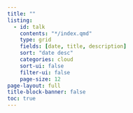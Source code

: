 ```yaml
---
title: ""
listing:
  - id: talk
    contents: "*/index.qmd"
    type: grid
    fields: [date, title, description]
    sort: "date desc"
    categories: cloud
    sort-ui: false
    filter-ui: false
    page-size: 12
page-layout: full
title-block-banner: false
toc: true
---
```


::: {#talks}
:::

